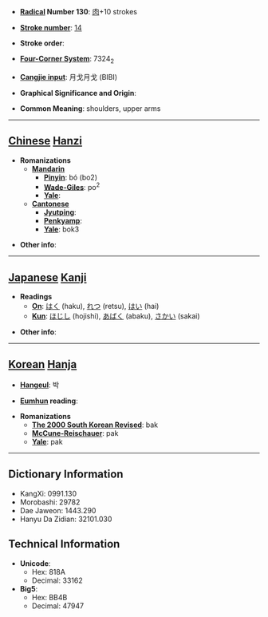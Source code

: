 * '''[[Wiktionary:Chinese radical index| Radical]] Number 130''': [[Wiktionary:Chinese radical index 肉|肉]]+10 strokes

* '''[[Wiktionary:Chinese total strokes index|Stroke number]]''': [[Wiktionary:Chinese total strokes index 14|14]]

* '''Stroke order''': 

* '''[[Wiktionary:Chinese four corner index|Four-Corner System]]''': 7324<sub>2</sub>

* '''[[Wiktionary:Chinese Cangjie index|Cangjie input]]''': 月戈月戈 (BIBI)

* '''Graphical Significance and Origin''': 

* '''Common Meaning''': shoulders, upper arms

----

== [[Chinese]] [[Hanzi]] ==

* '''Romanizations'''
** '''[[Mandarin]]'''
*** '''[[Pinyin]]''': bó (bo2)
*** '''[[Wade-Giles]]''': po<sup>2</sup>
*** '''[[Yale]]''': 
** '''[[Cantonese]]'''
*** '''[[Jyutping]]''':
*** '''[[Penkyamp]]''': 
*** '''[[Yale]]''': bok3

* '''Other info''': 

----

== [[Japanese]] [[Kanji]] ==

* '''Readings'''
** '''[[On]]''': [[はく]] (haku), [[れつ]] (retsu), [[はい]] (hai)
** '''[[Kun]]''': [[ほじし]] (hojishi), [[あばく]] (abaku), [[さかい]] (sakai)

* '''Other info''':  

----

== [[Korean]] [[Hanja]] ==

* '''[[Hangeul]]''': 박

* '''[[Eumhun]] reading''': 

* '''Romanizations'''
** '''[[The 2000 South Korean Revised Romanization|The 2000 South Korean Revised]]''': bak
** '''[[McCune-Reischauer]]''': pak
** '''[[Yale]]''': pak

----

== Dictionary Information ==

* KangXi: 0991.130
* Morobashi: 29782
* Dae Jaweon: 1443.290
* Hanyu Da Zidian: 32101.030

== Technical Information ==

* '''Unicode''':
** Hex: 818A
** Decimal: 33162
* '''Big5''':
** Hex: BB4B
** Decimal: 47947